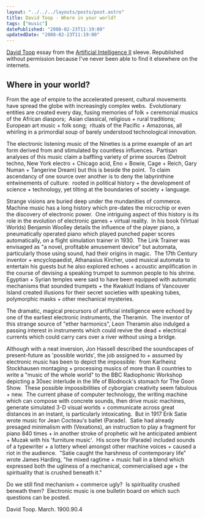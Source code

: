 ```yaml
---
layout: "../../../layouts/posts/post.astro"
title: David Toop - Where in your world?
tags: ["music"]
datePublished: "2008-02-23T11:19:00"
updatedDate: "2008-02-23T11:19:00"
---
```


[David Toop](http://www.davidtoop.com/) essay from the [Artificial Intelligence II](http://en.wikipedia.org/wiki/Artificial_Intelligence_%28series%29) sleeve. Republished without permission because I've never been able to find it elsewhere on the internets.

## Where in your world?

From the age of empire to the accelerated present, cultural movements have spread the globe with increasingly complex webs.  Evolutionary entities are created every day, fusing memories of folk + ceremonial musics of the African diaspors;  Asian classical, religious + rural traditions;  European art music + folk song;  rituals of the Pacific + Amazonas, all whirling in a primordial soup of barely understood technological innovation.

The electronic listening music of the Nineties is a prime example of an art form derived from and stimulated by countless influences.  Partisan analyses of this music claim a baffling variety of prime sources (Detroit techno, New York electro + Chicago acid, Eno + Bowie, Cage + Reich, Gary Numan + Tangerine Dream) but this is beside the point.  To claim ascendancy of one source over another is to deny the labyrinthine entwinements of culture:  rooted in political history + the development of science + technology, yet tilting at the boundaries of society + language.

Strange visions are buried deep under the mundanities of commerce.  Machine music has a long history which pre-dates the microchip or even the discovery of electronic power.  One intriguing aspect of this history is its role in the evolution of electronic games + virtual reality.  In his book (Virtual Worlds) Benjamin Woolley details the influence of the player piano, a pneumatically operated piano which played punched paper scores automatically, on a flight simulation trainer in 1930.  The Link Trainer was envisaged as "a novel, profitable amusement device" but automata, particularly those using sound, had their origins in magic.  The 17th Century inventor + encyclopaedist, Athanasius Kircher, used musical automata to entertain his guests but he also explored echoes + acoustic amplification in the course of devising a speaking trumpet to summon people to his shrine.  Egyptian + Syrian temples were said to have been equipped with automatic mechanisms that sounded trumpets + the Kwakiutl Indians of Vancouver Island created illusions for their secret societies with speaking tubes, polymorphic masks + other mechanical mysteries.

The dramatic, magical precursors of artificial intelligence were echoed by one of the earliest electronic instruments, the Theramin.  The inventor of this strange source of "ether harmonics", Leon Theramin also indulged a passing interest in instruments which could revive the dead + electrical currents which could carry cars over a river without using a bridge.

Although with a neat inversion, Jon Hassell described the soundscapes of present-future as 'possible worlds', the job assigned to + assumed by electronic music has been to depict the impossible:  from Karlheinz Stockhausen montaging + processing musics of more than 8 countries to write a "music of the whole world" to the BBC Radiophonic Workshop depicting a 30sec interlude in the life of Blodnock's stomach for The Goon Show.  These possible impossibilities of cyborgian creativity seem fabulous + new.  The current phase of computer technology, the writing machine which can compose with concrete sounds, then drive music machines, generate simulated 3-D visual worlds + communicate across great distances in an instant, is particularly intoxicating.  But in 1917 Erik Satie wrote music for Jean Cocteau's ballet (Parade).  Satie had already presaged minimalism with (Vexations), an instruction to play a fragment for piano 840 times + in another stroke of prophetic wit he anticipated ambient + Muzak with his 'furniture music'.  His score for (Parade) included sounds of a typewriter + a lottery wheel amongst other machine voices + caused a riot in the audience.  "Satie caught the harshness of contemporary life" wrote James Harding, "he mixed ragtime + music hall in a blend which expressed both the ugliness of a mechanical, commercialised age + the spirituality that is crushed beneath it."

Do we still find mechanism + commerce ugly?  Is spirituality crushed beneath them?  Electronic music is one bulletin board on which such questions can be posted.

David Toop. March. 1900.90.4
